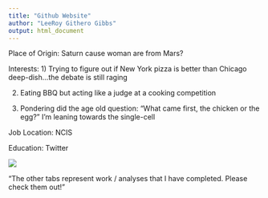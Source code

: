 ```yaml
---
title: "Github Website"
author: "LeeRoy Githero Gibbs"
output: html_document
---
```


Place of Origin: Saturn cause woman are from Mars?


Interests: 
  1) Trying to figure out if New York pizza is better than Chicago deep-dish...the debate is still raging
  
  2) Eating BBQ but acting like a judge at a cooking competition
  
  3) Pondering did the age old question: "What came first, the chicken or the egg?" I'm leaning towards the single-cell
  
Job Location: NCIS 

Education: Twitter
 
 
![](https://user-images.githubusercontent.com/54654132/70299360-4e1b7680-17ba-11ea-8f0e-4138b61e64b4.png)
 
 
 
 
 
 
 
 
“The other tabs represent work / analyses that I have completed.  Please check them out!”


